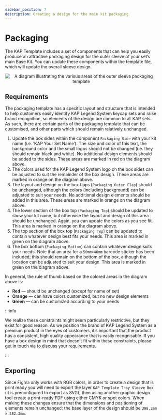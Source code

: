 ```yaml
---
sidebar_position: 7
description: Creating a design for the main kit packaging
---
```



# Packaging

The KAP Template includes a set of components that can help you easily produce
an attractive packaging design for the outer sleeve of your set’s main Base Kit.
You can update these components within the template file, which will update the
overall sleeve design.

<p align="center">
  <img
    src={traySleeveArt}
    alt="A diagram illustrating the various areas of the outer sleeve packaging template"
    width={551}
  />
</p>

## Requirements

The packaging template has a specific layout and structure that is intended to
help customers easily identify KAP Legend System keycap sets and raise brand
recognition, so elements of the design are common to all KAP sets. As such,
there are certain parts of the packaging template that can be customised, and
other parts which should remain relatively unchanged.

1. Update the box sides within the component `Packaging Side` with your kit name
   (i.e. ‘KAP Your Set Name’). The size and color of this text, the background
   color and the small logos should not be changed (i.e. they should remain
   black and white). No additional design elements should be added to the sides.
   These areas are marked in red on the diagram above.
2. The colors used for the KAP Legend System logo on the box sides can be
   adjusted to suit the remainder of the box design. These areas are marked in
   orange on the diagram above.
3. The layout and design on the box flaps (`Packaging Outer Flap`) should be
   unchanged, although the colors (including background) can be adjusted to suit
   your needs. No additional design elements should be added in this area. These
   areas are marked in orange on the diagram above.
4. The lower section of the box top (`Packaging Top`) should be updated to show
   your kit name, but otherwise the layout and design of this area should be
   unchanged. Again, you can update the colors as you see fit. This area is
   marked in orange on the diagram above.
5. The top section of the box top (`Packaging Top`) can be updated to contain
   whatever design best fits your needs. This area is marked in green on the
   diagram above.
6. The box bottom (`Packaging Bottom`) can contain whatever design suits your
   needs. Note that an area for a `50mm×40mm` barcode sticker has been included;
   this should remain on the bottom of the box, although the location can be
   adjusted to suit your design. This area is marked in green on the diagram
   above.

In general, the rule of thumb based on the colored areas in the diagram above
is:

- **Red** — should be unchanged (except for name of set)
- **Orange** — can have colors customized, but no new design elements
- **Green** — can be customized according to your needs

:::info

We realize these constraints might seem particularly restrictive, but they exist
for good reason. As we position the brand of KAP Legend System as a premium
product in the eyes of customers, it’s important that the product has a
consistent, high quality appearance that is easily recognisable. If you have a
box design in mind that doesn’t fit within these constraints, please get in
touch via <DiscordLink /> to discuss your requirements.

:::

## Exporting

Since Figma only works with RGB colors, in order to create a design that is
print ready you will need to export the layer `KAP Template Tray Sleeve Box` (it
is preconfigured to export as SVG), then using another graphic design tool
create a print-ready PDF using either CMYK or spot colors. When making these
changes ensure that the dimensions and positioning of elements remain unchanged;
the base layer of the design should be `398.2mm × 382.3mm`.
